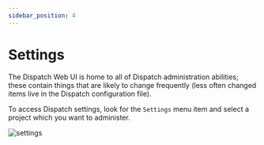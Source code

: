 ```yaml
---
sidebar_position: 4
---
```


# Settings

The Dispatch Web UI is home to all of Dispatch administration abilities; these contain things that are likely to change frequently \(less often changed items live in the Dispatch configuration file\).

To access Dispatch settings, look for the `Settings` menu item and select a project which you want to administer.

<div style={{textAlign: 'center'}}>

![settings](/img/admin-ui-settings.png)

</div>
